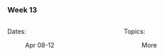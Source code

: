 ### Week 13

::: columns
::: {.column width="50%"}

Dates:

:   Apr 08-12
:::

::: {.column width="50%"}

Topics:

:   More
:::
:::
